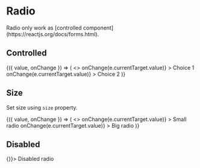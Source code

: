 
<Meta title="Components/Radio" component={Radio} />

# Radio

<Description>
  Radio only work as [controlled
  component](https://reactjs.org/docs/forms.html).
</Description>

## Controlled

<Canvas>
  <Story name="basic">
    <ControlValue value="choice-1">
      {({ value, onChange }) => (
        <>
          <Radio
            name="choice-1"
            checked={value === 'choice-1'}
            value="choice-1"
            onChange={e => onChange(e.currentTarget.value)}
          >
            Choice 1
          </Radio>
          <Radio
            name="choice-2"
            checked={value === 'choice-2'}
            value="choice-2"
            onChange={e => onChange(e.currentTarget.value)}
          >
            Choice 2
          </Radio>
        </>
      )}
    </ControlValue>
  </Story>
</Canvas>

## Size

Set size using `size` property.

<Canvas>
  <Story name="size">
    <ControlValue value="big">
      {({ value, onChange }) => (
        <>
          <Radio
            name="radio-small"
            value="small"
            size={10}
            checked={value === 'small'}
            onChange={e => onChange(e.currentTarget.value)}
          >
            Small radio
          </Radio>
          <Radio
            name="radio-big"
            value="big"
            size={40}
            checked={value === 'big'}
            onChange={e => onChange(e.currentTarget.value)}
          >
            Big radio
          </Radio>
        </>
      )}
    </ControlValue>
  </Story>
</Canvas>

## Disabled

<Canvas>
  <Story name="disabled">
    <Radio value="disabled" name="radio-size" disabled onChange={() => {}}>
      Disabled radio
    </Radio>
  </Story>
</Canvas>
